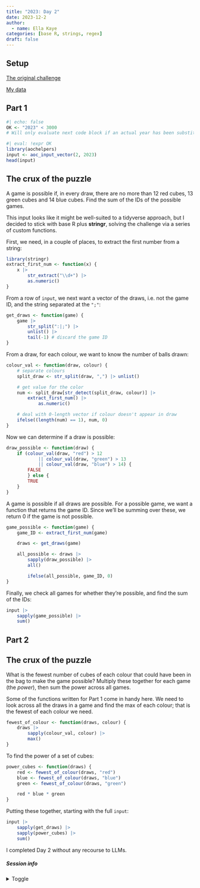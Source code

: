 ```yaml
---
title: "2023: Day 2"
date: 2023-12-2
author: 
  - name: Ella Kaye
categories: [base R, strings, regex]
draft: false
---
```


## Setup

[The original challenge](https://adventofcode.com/2023/day/2)

[My data](input){target="_blank"}

## Part 1

```r
#| echo: false
OK <- "2023" < 3000
# Will only evaluate next code block if an actual year has been substituted for the placeholder
```


```r
#| eval: !expr OK
library(aochelpers)
input <- aoc_input_vector(2, 2023)
head(input)
```

::: {.callout-note collapse="false" icon="false"}
## The crux of the puzzle
A game is possible if, in every draw, there are no more than 12 red cubes, 13 green cubes and 14 blue cubes. Find the sum of the IDs of the possible games.
:::

This input looks like it might be well-suited to a tidyverse approach, but I decided to stick with base R plus **stringr**, solving the challenge via a series of custom functions.

First, we need, in a couple of places, to extract the first number from a string:

```r
library(stringr)
extract_first_num <- function(x) {
	x |> 
		str_extract("\\d+") |> 
		as.numeric()
}
```

From a row of `input`, we next want a vector of the draws, 
i.e. not the game ID, and the string separated at the `";"`:

```r
get_draws <- function(game) {
	game |> 
		str_split(":|;") |> 
		unlist() |> 
		tail(-1) # discard the game ID
}
```

From a draw, for each colour, we want to know the number of balls drawn:

```r
colour_val <- function(draw, colour) {
	# separate colours
	split_draw <- str_split(draw, ",") |> unlist() 

	# get value for the color
	num <- split_draw[str_detect(split_draw, colour)] |> 
		extract_first_num() |> 
			as.numeric()

	# deal with 0-length vector if colour doesn't appear in draw
	ifelse((length(num) == 1), num, 0) 
}
```

Now we can determine if a draw is possible:

```r
draw_possible <- function(draw) {
	if (colour_val(draw, "red") > 12 
			|| colour_val(draw, "green") > 13 
			|| colour_val(draw, "blue") > 14) {
		FALSE
		} else {
		TRUE
	}
}	
```

A game is possible if all draws are possible.
For a possible game, we want a function that returns the game ID.
Since we'll be summing over these, we return 0 if the game is not possible.

```r
game_possible <- function(game) {
	game_ID <- extract_first_num(game)

	draws <- get_draws(game)

	all_possible <- draws |> 
		sapply(draw_possible) |> 
		all()

		ifelse(all_possible, game_ID, 0)
}
```

Finally, we check all games for whether they're possible, 
and find the sum of the IDs:

```r
input |> 
	sapply(game_possible) |> 
	sum()
```


## Part 2

::: {.callout-note collapse="false" icon="false"}
## The crux of the puzzle
What is the fewest number of cubes of each colour that could have been in the bag to make the game possible? Multiply these together for each game (the *power*), then sum the power across all games.
:::

Some of the functions written for Part 1 come in handy here.
We need to look across all the draws in a game and find the max of each colour; that is the fewest of each colour we need. 

```r
fewest_of_colour <- function(draws, colour) {
	draws |> 
		sapply(colour_val, colour) |> 
		max()
}
```

To find the power of a set of cubes:

```r
power_cubes <- function(draws) {
	red <- fewest_of_colour(draws, "red")
	blue <- fewest_of_colour(draws, "blue")
	green <- fewest_of_colour(draws, "green")

	red * blue * green
}
```

Putting these together, starting with the full `input`:

```r
input |> 
	sapply(get_draws) |> 
	sapply(power_cubes) |> 
	sum()
```

I completed Day 2 without any recourse to LLMs.

##### Session info {.appendix}

<details><summary>Toggle</summary>

```r
#| echo: false
library(sessioninfo)
# save the session info as an object
pkg_session <- session_info(pkgs = "attached")

# get the quarto version
quarto_version <- system("quarto --version", intern = TRUE)

# inject the quarto info
pkg_session$platform$quarto <- paste(
  system("quarto --version", intern = TRUE), 
  "@", 
  quarto::quarto_path()
  )

# print it out
pkg_session
```

</details>





